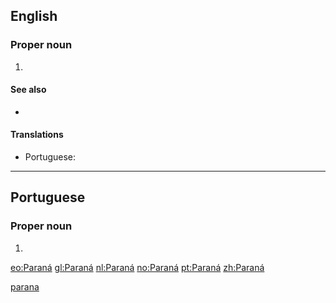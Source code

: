 {{also|paranã}}
==English==

===Proper noun===
{{en-proper noun}}

# {{place:Brazil/state|en|capital=Curitiba|region=Southeast Region}}

====See also====
* {{pedialite}}

====Translations====
{{trans-top|state in southern Brazil}}
* Portuguese: {{t|pt|Paraná|m}}
{{trans-mid}}
{{trans-bottom}}

[[Category:English terms spelled with Á|parana]]

----

==Portuguese==

===Proper noun===
{{pt-proper noun}}

# {{place:Brazil/state|pt|capital=Curitiba|region=Southeast Region}}

[[eo:Paraná]]
[[gl:Paraná]]
[[nl:Paraná]]
[[no:Paraná]]
[[pt:Paraná]]
[[zh:Paraná]]
